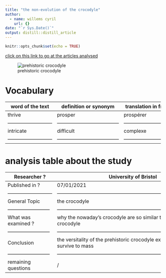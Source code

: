 ```yaml
---
title: "the non-evolution of the crocodyle"
author:
  - name: willems cyril
    url: {}
date: "`r Sys.Date()`"
output: distill::distill_article
---
```


```r
knitr::opts_chunk$set(echo = TRUE)
```

[click on this link to go at the articles analysed](https://www.sciencedaily.com/releases/2021/01/210107083751.htm)

![prehistoric crocodyle](../article 7/Rc2e59b2b3a4145c4609207b3339cdf27.jfif)


# Vocabulary #

word of the text           |        definition or synonym         |       translation in french    |
---------------------------|--------------------------------------|--------------------------------|
thrive                     |        prosper                       |        prospérer               |
---------------------------|--------------------------------------|--------------------------------|
intricate                  |        difficult                     |        complexe                |
---------------------------|--------------------------------------|--------------------------------|

# analysis table about the study #


 Researcher ?              |      University of Bristol
 --------------------------|-------------------------------------------------------------------------------------------
 Published in ?            |     07/01/2021
---------------------------|-------------------------------------------------------------------------------------------
 General Topic             |     the crocodyle
 --------------------------|-------------------------------------------------------------------------------------------
 What was examined ?       |     why the nowaday's crocodyle are so similar to the préhistoric crocodyle
 --------------------------|-------------------------------------------------------------------------------------------
 Conclusion                |     the versitality of the prehistoric crocodyle explain how they survive to mass                                    |    extinction but many species dyied and this is why there is only around ten species now.
 --------------------------|-------------------------------------------------------------------------------------------
 remaining questions       |     /
